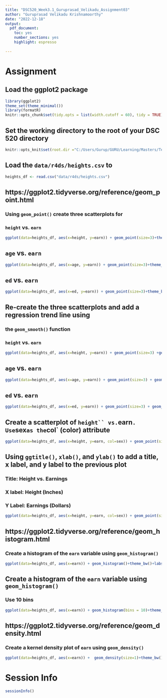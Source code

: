 ```yaml
---
title: "DSC520_Week3.1_Guruprasad_Velikadu_Assignment03"
author: "Guruprasad Velikadu Krishnamoorthy"
date: "2022-12-18"
output: 
  pdf_document: 
    toc: yes
    number_sections: yes
    highlight: espresso
    
---
```


# Assignment

## Load the ggplot2 package
```r
library(ggplot2)
theme_set(theme_minimal())
library(formatR)
knitr::opts_chunk$set(tidy.opts = list(width.cutoff = 60), tidy = TRUE)
```

## Set the working directory to the root of your DSC 520 directory
```r
knitr::opts_knit$set(root.dir ="C:/Users/Gurup/GURU/Learning/Masters/Term_2/DSC520_T302_Statistics_for_Data_Science/Week_1/forked_example/dsc520_Week_1_Assignment_forkedExample")
```



## Load the `data/r4ds/heights.csv` to
```r
heights_df <- read.csv("data/r4ds/heights.csv")
```



## https://ggplot2.tidyverse.org/reference/geom_point.html
### Using `geom_point()` create three scatterplots for
### `height` vs. `earn`
```r
ggplot(data=heights_df, aes(x=height, y=earn)) + geom_point(size=3)+theme_bw()+labs(title= "height vs earn")
```



## `age` vs. `earn`
```r
ggplot(data=heights_df, aes(x=age, y=earn)) + geom_point(size=3)+theme_bw()+labs(title= "age vs earn")
```


## `ed` vs. `earn`
```r
ggplot(data=heights_df, aes(x=ed, y=earn)) + geom_point(size=3)+theme_bw()+labs(title= "ed vs earn")
```



## Re-create the three scatterplots and add a regression trend line using
### the `geom_smooth()` function
### `height` vs. `earn`
```r
ggplot(data=heights_df, aes(x=height, y=earn)) + geom_point(size=3) +geom_smooth()+theme_bw()+labs(title= "height vs earn")
```

## `age` vs. `earn`
```r
ggplot(data=heights_df, aes(x=age, y=earn)) + geom_point(size=3) + geom_smooth()+theme_bw()+labs(title= "age vs earn")
```



## `ed` vs. `earn`
```r
ggplot(data=heights_df, aes(x=ed, y=earn)) + geom_point(size=3) + geom_smooth(size=2)+theme_bw()+labs(title= "ed vs earn")
```



## Create a scatterplot of `height`` vs. `earn`.  Use `sex` as the `col` (color) attribute
```r
ggplot(data=heights_df, aes(x=height, y=earn, col=sex)) + geom_point(size=3)+theme_bw()+labs(title= "height vs earn")
```



## Using `ggtitle()`, `xlab()`, and `ylab()` to add a title, x label, and y label to the previous plot
### Title: Height vs. Earnings
### X label: Height (Inches)
### Y Label: Earnings (Dollars)
```r
ggplot(data=heights_df, aes(x=height, y=earn, col=sex)) + geom_point(size=3) + ggtitle("Height vs. Earnings") + xlab("Height (Inches)") + ylab("Earnings (Dollars)")+theme_bw()
```



## https://ggplot2.tidyverse.org/reference/geom_histogram.html
### Create a histogram of the `earn` variable using `geom_histogram()`
```r
ggplot(data=heights_df, aes(x=earn)) + geom_histogram()+theme_bw()+labs(title= "Earnings")
```



## Create a histogram of the `earn` variable using `geom_histogram()`
### Use 10 bins
```r
ggplot(data=heights_df, aes(x=earn)) + geom_histogram(bins = 10)+theme_bw()+labs(title= "Earnings")
```



## https://ggplot2.tidyverse.org/reference/geom_density.html
### Create a kernel density plot of `earn` using `geom_density()`
```r
ggplot(data=heights_df, aes(x=earn)) +  geom_density(size=1)+theme_bw()+labs(title= "Earnings")
```

# Session Info
```r
sessionInfo()
```



